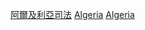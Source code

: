 {{Commons category|Law of Algeria}}

[[Category:阿爾及利亞司法|]]
[[Category:非洲法律|Algeria‎]]
[[Category:各國法律|Algeria‎]]